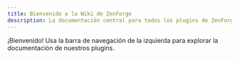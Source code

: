 ```yaml
---
title: Bienvenido a la Wiki de ZenForge
description: La documentación central para todos los plugins de ZenForge.
---
```


¡Bienvenido! Usa la barra de navegación de la izquierda para explorar la documentación de nuestros plugins.
